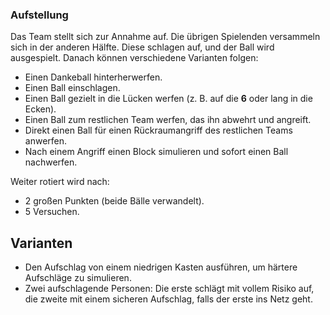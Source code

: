 ### Aufstellung  

Das Team stellt sich zur Annahme auf. Die übrigen Spielenden versammeln sich in der anderen Hälfte. Diese schlagen auf, und der Ball wird ausgespielt. Danach können verschiedene Varianten folgen:  

- Einen Dankeball hinterherwerfen.  
- Einen Ball einschlagen.  
- Einen Ball gezielt in die Lücken werfen (z. B. auf die **6** oder lang in die Ecken).  
- Einen Ball zum restlichen Team werfen, das ihn abwehrt und angreift.  
- Direkt einen Ball für einen Rückraumangriff des restlichen Teams anwerfen.  
- Nach einem Angriff einen Block simulieren und sofort einen Ball nachwerfen.  

Weiter rotiert wird nach:  

- 2 großen Punkten (beide Bälle verwandelt).  
- 5 Versuchen.  

:::{.callout-tip}  
## Varianten  
- Den Aufschlag von einem niedrigen Kasten ausführen, um härtere Aufschläge zu simulieren.  
- Zwei aufschlagende Personen: Die erste schlägt mit vollem Risiko auf, die zweite mit einem sicheren Aufschlag, falls der erste ins Netz geht.  
:::  
